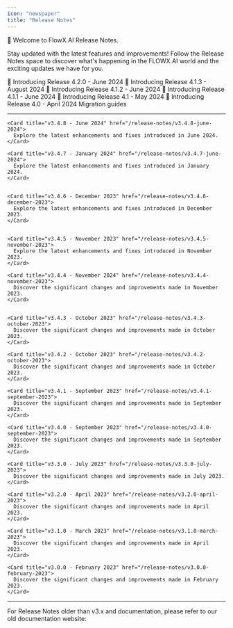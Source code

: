 ```yaml
---
icon: "newspaper"
title: "Release Notes"
---
```




🚀 Welcome to FlowX.AI Release Notes. 

Stay updated with the latest features and improvements! Follow the Release Notes space to discover what's happening in the FLOWX.AI world and the exciting updates we have for you.

  <Card title = "Version 4.2.0" href ="v4.2.0-june-2024/" icon ="fire">
  🚀 Introducing Release 4.2.0 - June 2024

  </Card>

  <Card title = "Version 4.1.3" href ="v4.1.3-august-2024/" icon ="wrench">
  🚀 Introducing Release 4.1.3 - August 2024
  </Card>


  <Card title = "Version 4.1.2" href ="v4.1.2-june-2024/" icon ="wrench">
  🚀 Introducing Release 4.1.2 - June 2024
  </Card>

  <Card title = "Version 4.1.1" href ="v4.1.1-june-2024/" icon ="wrench">
  🚀 Introducing Release 4.1.1 - June 2024
  </Card>

  <Card title = "Version 4.1" href ="v4.1.0-may-2024/" icon ="fire">
  🚀 Introducing Release 4.1 - May 2024
  </Card>

  <Card title = "Version 4.0" href ="v4.0.0-april-2024/">
  🚀 Introducing Release 4.0 - April 2024
  </Card>

  <Card title = "Migrating from v3.4.x" href ="/release-notes/v4.0.0-april-2024/migrating-from-v3.4.x" icon ="file">
   Migration guides
  </Card>
  
***

  <Accordion title="Version 3.x.x" icon="files">
    

    <Card title="v3.4.8 - June 2024" href="/release-notes/v3.4.8-june-2024">
      Explore the latest enhancements and fixes introduced in June 2024.
    </Card>  
    
    <Card title="v3.4.7 - January 2024" href="/release-notes/v3.4.7-june-2024">
      Explore the latest enhancements and fixes introduced in January 2024.
    </Card>


    <Card title="v3.4.6 - December 2023" href="/release-notes/v3.4.6-december-2023">
      Explore the latest enhancements and fixes introduced in December 2023.
    </Card>


    <Card title="v3.4.5 - November 2023" href="/release-notes/v3.4.5-november-2023">
      Explore the latest enhancements and fixes introduced in November 2023.
    </Card>

    <Card title="v3.4.4 - November 2024" href="/release-notes/v3.4.4-november-2023">
      Discover the significant changes and improvements made in November 2023.
    </Card>


    <Card title="v3.4.3 - October 2023" href="/release-notes/v3.4.3-october-2023">
      Discover the significant changes and improvements made in October 2023.
    </Card>

    <Card title="v3.4.2 - October 2023" href="/release-notes/v3.4.2-october-2023">
      Discover the significant changes and improvements made in October 2023.
    </Card>

    <Card title="v3.4.1 - September 2023" href="/release-notes/v3.4.1-september-2023">
      Discover the significant changes and improvements made in September 2023.
    </Card>

    <Card title="v3.4.0 - September 2023" href="/release-notes/v3.4.0-september-2023">
      Discover the significant changes and improvements made in September 2023.
    </Card>

    <Card title="v3.3.0 - July 2023" href="/release-notes/v3.3.0-july-2023">
      Discover the significant changes and improvements made in July 2023.
    </Card>

    <Card title="v3.2.0 - April 2023" href="/release-notes/v3.2.0-april-2023">
      Discover the significant changes and improvements made in April 2023.
    </Card>

    <Card title="v3.1.0 - March 2023" href="/release-notes/v3.1.0-march-2023">
      Discover the significant changes and improvements made in April 2023.
    </Card>

    <Card title="v3.0.0 - February 2023" href="/release-notes/v3.0.0-february-2023">
      Discover the significant changes and improvements made in February 2023.
    </Card>
  </Accordion>

***


For Release Notes older than v3.x and documentation, please refer to our old documentation website:

<Card title="Version 2.x.x" href="https://old-docs.flowx.ai/release-notes/v2.14.0-november-2022/" icon="link">
</Card>